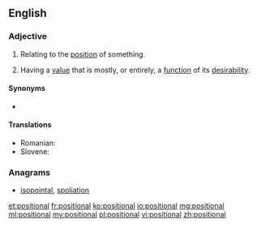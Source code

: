 ==English==

===Adjective===
{{en-adj|-}}

# Relating to the [[position]] of something.
# {{context|economics|lang=en}} Having a [[value]] that is mostly, or entirely, a [[function]] of its [[desirability]].

====Synonyms====
* {{l|en|locational}}

====Translations====
{{trans-top|positional}}
* Romanian: {{t+|ro|pozițional}}
* Slovene: {{t|sl|položájen}}
{{trans-mid}}
{{trans-bottom}}

===Anagrams===
* [[isopointal#English|isopointal]], [[spoliation#English|spoliation]]

[[et:positional]]
[[fr:positional]]
[[ko:positional]]
[[io:positional]]
[[mg:positional]]
[[ml:positional]]
[[my:positional]]
[[pl:positional]]
[[vi:positional]]
[[zh:positional]]